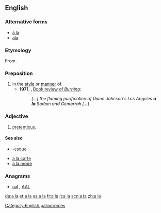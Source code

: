 {{also|Appendix:Variations of "ala"}}
==English==

===Alternative forms===
* [[à la]] {{qualifier|less common}}
* [[ala#Etymology 2|ala]] {{qualifier|colloquial}}

===Etymology===
From {{etyl|fr|en}} {{term|à la|lang=fr}}.

===Preposition===
{{en-prep|head=[[a]] [[la]]}}

# In the [[style]] or [[manner]] of.
#* '''1971''', ''{{w|The New York Times}}'', [http://web.archive.org/20090410083445/http://www.nytimes.com/books/00/04/16/specials/johnson-burning.html Book review of ''Burning'']:
#*: ''[...] the flaming purification of Diane Johnson's Los Angeles '''a la''' Sodom and Gomorrah [...]''

===Adjective===
{{en-adj|head=[[a]] [[la]]|-}}

# {{context|British|slang}} [[pretentious]].

====See also====
* [[-esque]]
<!--Note: these come from French and so do not count as "Derived terms" for the English term-->
* [[a la carte]]
* [[a la mode]]

===Anagrams===
* [[aal#English|aal]] , [[AAL#English|AAL]]

[[Category:English palindromes]]

[[da:a la]]
[[et:a la]]
[[es:a la]]
[[fr:a la]]
[[it:a la]]
[[scn:a la]]
[[zh:a la]]
